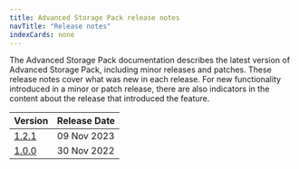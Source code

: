 ```yaml
---
title: Advanced Storage Pack release notes
navTitle: "Release notes"
indexCards: none
---
```

The Advanced Storage Pack documentation describes the latest version of Advanced Storage Pack,
including minor releases and patches. These release notes
cover what was new in each release. For new functionality introduced
in a minor or patch release, there are also indicators in the content
about the release that introduced the feature.

|           Version           | Release Date |
| --------------------------- | ------------ |
| [1.2.1](asp_1.2.1_rel_notes) | 09 Nov 2023 |
| [1.0.0](asp_1.0.0_rel_notes) | 30 Nov 2022 |




